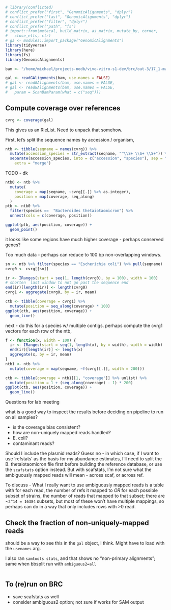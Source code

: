 ```r
# library(conflicted)
# conflict_prefer("first", "GenomicAlignments", "dplyr")
# conflict_prefer("last", "GenomicAlignments", "dplyr")
# conflict_prefer("filter", "dplyr")
# conflict_prefer("path", "fs")
# import::from(metacal, build_matrix, as_matrix, mutate_by, corner, 
#   close_elts, clr)
# ga <- modules::import_package("GenomicAlignments")
library(tidyverse)
library(here)
library(fs)
library(GenomicAlignments)
```

```r
bam <- "/home/michael/projects-nodb/vivo-vitro-s1-dev/brc/out-3/17_1-mapped.bam"
```

```r
gal <- readGAlignments(bam, use.names = FALSE)
# gal <- readGAlignments(bam, use.names = FALSE, 
# gal <- readGAlignments(bam, use.names = FALSE, 
#   param = ScanBamParam(what = c("seq")))
```


## Compute coverage over references

```r
cvrg <- coverage(gal)
```
This gives us an RleList. Need to unpack that somehow.

First, let's split the sequence names by accession / organism,
```r
ntb <- tibble(seqname = names(cvrg)) %>%
  mutate(accession_species = str_extract(seqname, "^\\S+ \\S+ \\S+")) %>%
  separate(accession_species, into = c("accession", "species"), sep = " ",
    extra = "merge")
```

TODO - dk


```r
ntb0 <- ntb %>%
  mutate(
    coverage = map(seqname, ~cvrg[[.]] %>% as.integer),
    position = map(coverage, seq_along)
  )
ptb <- ntb0 %>%
  filter(species ==  "Bacteroides thetaiotaomicron") %>%
  unnest(cols = c(coverage, position))
```

```r
ggplot(ptb, aes(position, coverage)) +
  geom_point()
```

it looks like some regions have much higher coverage - perhaps conserved
genes? 

Too much data - perhaps can reduce to 100 bp non-overlapping windows.

```r
sn <- ntb %>% filter(species == "Escherichia coli") %>% pull(seqname)
cvrg0 <- cvrg[[sn]]

ir <- IRanges(start = seq(1, length(cvrg0), by = 100), width = 100)
# shorten  last window to not go past the sequence end
end(ir)[length(ir)] <- length(cvrg0)
cvrg1 <- aggregate(cvrg0, by = ir, mean)

```

```r
ctb <- tibble(coverage = cvrg1) %>%
  mutate(position = seq_along(coverage) * 100)
ggplot(ctb, aes(position, coverage)) +
  geom_line()
```

next - do this for a species w/ multiple contigs. perhaps compute the cvrg1
vectors for each row of  the ntb,

```r
f <- function(x, width = 100) {
  ir <- IRanges(start = seq(1, length(x), by = width), width = width)
  end(ir)[length(ir)] <- length(x)
  aggregate(x, by = ir, mean)
}
ntb1 <- ntb %>%
  mutate(coverage = map(seqname, ~f(cvrg[[.]], width = 200)))
```


```r
ctb <- tibble(coverage = ntb1[[1, "coverage"]] %>% unlist) %>%
  mutate(position = 1 + (seq_along(coverage) - 1) * 200)
ggplot(ctb, aes(position, coverage)) +
  geom_line()
```

Questions for lab meeting

what is a good way to inspect the results before deciding on pipeline to run on
all samples? 

- is the coverage bias consistent?
- how are non-uniquely mapped reads handled?
- E. coli?
- contaminant reads?

Should I include the plasmid reads? Guess no - in which case, if I want to use
'refstats' as the basis for my abundance estimates, I'll need to split the
B. thetaiotaomicron file first before building the reference database, or use
the `scafstats` option instead. But with scafstats, I'm not sure what the
ambiguously mapped reads will mean - across scaf, or across ref.


To discuss - What I really want to use ambiguously mapped reads is a table with
for each read, the number of  refs it mapped to _OR_ for each possible subset
of strains, the number of reads that mapped to that subset; there are ~`2^14 =
16384` subsets, but most of these won't have multiple mappings, so perhaps can
do in a way that only includes rows with >0 read.


## Check the fraction of non-uniquely-mapped reads

should be a way to see this in the `gal` object, I think. Might have to load
with the `usenames` arg.

I also ran `samtools stats`, and that shows no "non-primary alignments"; same
when bbsplit run with `ambiguous2=all`


```r
```



## To (re)run on BRC

- save scafstats as well
- consider ambiguous2 option; not sure if works for SAM output

